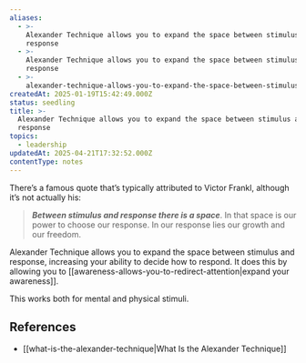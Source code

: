 ```yaml
---
aliases:
  - >-
    Alexander Technique allows you to expand the space between stimulus and
    response
  - >-
    Alexander Technique allows you to expand the space between stimulus and
    response
  - >-
    alexander-technique-allows-you-to-expand-the-space-between-stimulus-and-response
createdAt: 2025-01-19T15:42:49.000Z
status: seedling
title: >-
  Alexander Technique allows you to expand the space between stimulus and
  response
topics:
  - leadership
updatedAt: 2025-04-21T17:32:52.000Z
contentType: notes
---
```

There’s a famous quote that’s typically attributed to Victor Frankl, although it’s not actually his:

> **_Between stimulus and response there is a space_**. In that space is our power to choose our response. In our response lies our growth and our freedom.

Alexander Technique allows you to expand the space between stimulus and response, increasing your ability to decide how to respond. It does this by allowing you to [[awareness-allows-you-to-redirect-attention|expand your awareness]].

This works both for mental and physical stimuli.

## References

- [[what-is-the-alexander-technique|What Is the Alexander Technique]]
